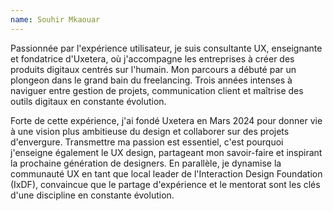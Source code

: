 ```yaml
---
name: Souhir Mkaouar
---
```


Passionnée par l'expérience utilisateur, je suis consultante UX, enseignante et fondatrice d'Uxetera, où j'accompagne les entreprises à créer des produits digitaux centrés sur l'humain. Mon parcours a débuté par un plongeon dans le grand bain du freelancing. Trois années intenses à naviguer entre gestion de projets, communication client et maîtrise des outils digitaux en constante évolution.

Forte de cette expérience, j'ai fondé Uxetera en Mars 2024 pour donner vie à une vision plus ambitieuse du design et collaborer sur des projets d'envergure. Transmettre ma passion est essentiel, c'est pourquoi j'enseigne également le UX design, partageant mon savoir-faire et inspirant la prochaine génération de designers. En parallèle, je dynamise la communauté UX en tant que local leader de l'Interaction Design Foundation (IxDF), convaincue que le partage d'expérience et le mentorat sont les clés d'une discipline en constante évolution.